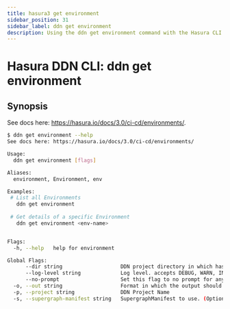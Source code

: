 ```yaml
---
title: hasura3 get environment
sidebar_position: 31
sidebar_label: ddn get environment
description: Using the ddn get environment command with the Hasura CLI
---
```


# Hasura DDN CLI: ddn get environment 

## Synopsis
See docs here: https://hasura.io/docs/3.0/ci-cd/environments/.

```bash
$ ddn get environment --help
See docs here: https://hasura.io/docs/3.0/ci-cd/environments/

Usage:
  ddn get environment [flags]

Aliases:
  environment, Environment, env

Examples:
 # List all Environments
   ddn get environment
   
 # Get details of a specific Environment
   ddn get environment <env-name>


Flags:
  -h, --help   help for environment

Global Flags:
      --dir string                   DDN project directory in which hasura.yaml is present (default ".")
      --log-level string             Log level. accepts DEBUG, WARN, INFO, ERROR, FATAL (default "INFO")
      --no-prompt                    Set this flag to no prompt for anything, the command fails if any input is missing
  -o, --out string                   Format in which the output should be printed, accepts table, json and yaml (default "table")
  -p, --project string               DDN Project Name
  -s, --supergraph-manifest string   SupergraphManifest to use. (Optional. DefaultSupergraphManifest used  if not provided)
```

